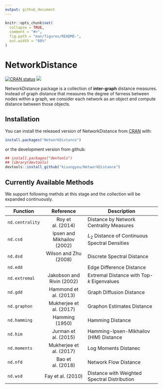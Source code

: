 ```yaml
---
output: github_document
---
```


<!-- README.md is generated from README.Rmd. Please edit that file -->

```r
knitr::opts_chunk$set(
  collapse = TRUE,
  comment = "#>",
  fig.path = "man/figures/README-",
  out.width = "88%"
)
```
# NetworkDistance

<!-- badges: start -->
[![CRAN status](https://www.r-pkg.org/badges/version/NetworkDistance)](https://CRAN.R-project.org/package=NetworkDistance)
[![](https://cranlogs.r-pkg.org/badges/NetworkDistance)](https://cran.r-project.org/package=NetworkDistance)
<!-- badges: end -->

NetworkDistance package is a collection of **inter-graph** distance measures. Instead of graph distance that measures 
the degree of farness between nodes within a graph, we consider each network as an object and compute distance between those objects. 

## Installation

You can install the released version of NetworkDistance from [CRAN](https://CRAN.R-project.org) with:

``` r
install.packages("NetworkDistance")
```
or the development version from github:
```r
## install.packages("devtools")
## library(devtools)
devtools::install_github("kisungyou/NetworkDistance")
```

## Currently Available Methods
We support following methds at this stage and the collection will be expanded continuously.

|Function       | Reference                  | Description                                     |
|---------------|:--------------------------:|-------------------------------------------------|
|`nd.centrality`| Roy et al. (2014)          | Distance by Network Centrality Measures         |
|`nd.csd`       | Ipsen and Mikhailov (2002) | $L_2$ Distance of Continuous Spectral Densities |
|`nd.dsd`       | Wilson and Zhu (2008)      | Discrete Spectral Distance                      |
|`nd.edd`       |                            | Edge Difference Distance                        |
|`nd.extremal`  | Jakobson and Rivin (2002)  | Extremal Distance with Top-$k$ Eigenvalues      |
|`nd.gdd`       | Hammond et al. (2013)      | Graph Diffusion Distance                        |
|`nd.graphon`   | Mukherjee et al. (2017)    | Graphon Estimates Distance                      | 
|`nd.hamming`   | Hamming (1950)             | Hamming Distance                                |
|`nd.him`       | Jurman et al. (2015)       | Hamming-Ipsen-Mikhailov (HIM) Distance          |
|`nd.moments`   | Mukherjee et al. (2017)    | Log Moments Distanec                            |
|`nd.nfd`       | Bao et al. (2018)          | Network Flow Distance                           |
|`nd.wsd`       | Fay et al. (2010)          | Distance with Weighted Spectral Distribution    |
